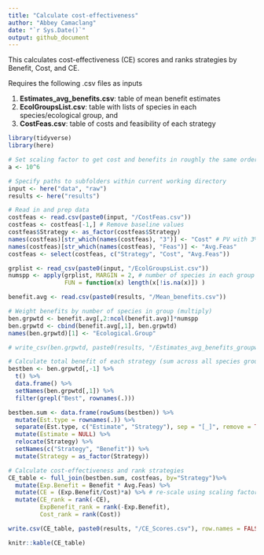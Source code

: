 ```yaml
---
title: "Calculate cost-effectiveness"
author: "Abbey Camaclang"
date: "`r Sys.Date()`"
output: github_document
---
```


This calculates cost-effectiveness (CE) scores and ranks strategies by Benefit, Cost, and CE. 

Requires the following .csv files as inputs

1) **Estimates_avg_benefits.csv**: table of mean benefit estimates  
2) **EcolGroupsList.csv**: table with lists of species in each species/ecological group, and   
3) **CostFeas.csv**: table of costs and feasibility of each strategy

```r
library(tidyverse)
library(here)

# Set scaling factor to get cost and benefits in roughly the same order of magnitude
a <- 10^6

# Specify paths to subfolders within current working directory
input <- here("data", "raw") 
results <- here("results") 

# Read in and prep data
costfeas <- read.csv(paste0(input, "/CostFeas.csv"))
costfeas <- costfeas[-1,] # Remove baseline values
costfeas$Strategy <- as_factor(costfeas$Strategy)
names(costfeas)[str_which(names(costfeas), "3")] <- "Cost" # PV with 3% discount rate 
names(costfeas)[str_which(names(costfeas), "Feas")] <- "Avg.Feas" 
costfeas <- select(costfeas, c("Strategy", "Cost", "Avg.Feas"))

grplist <- read_csv(paste0(input, "/EcolGroupsList.csv")) 
numspp <- apply(grplist, MARGIN = 2, # number of species in each group
                FUN = function(x) length(x[!is.na(x)]) )

benefit.avg <- read.csv(paste0(results, "/Mean_benefits.csv"))

# Weight benefits by number of species in group (multiply)
ben.grpwtd <- benefit.avg[,2:ncol(benefit.avg)]*numspp
ben.grpwtd <- cbind(benefit.avg[,1], ben.grpwtd)
names(ben.grpwtd)[1] <- "Ecological.Group"

# write_csv(ben.grpwtd, paste0(results, "/Estimates_avg_benefits_groupwtd.csv"))

# Calculate total benefit of each strategy (sum across all species groups) 
bestben <- ben.grpwtd[,-1] %>%
  t() %>%
  data.frame() %>%
  setNames(ben.grpwtd[,1]) %>%
  filter(grepl("Best", rownames(.))) 

bestben.sum <- data.frame(rowSums(bestben)) %>%
  mutate(Est.type = rownames(.)) %>%
  separate(Est.type, c("Estimate", "Strategy"), sep = "[_]", remove = TRUE) %>% 
  mutate(Estimate = NULL) %>%
  relocate(Strategy) %>%
  setNames(c("Strategy", "Benefit")) %>%
  mutate(Strategy = as_factor(Strategy))

# Calculate cost-effectiveness and rank strategies
CE_table <- full_join(bestben.sum, costfeas, by="Strategy")%>%
  mutate(Exp.Benefit = Benefit * Avg.Feas) %>% 
  mutate(CE = (Exp.Benefit/Cost)*a) %>% # re-scale using scaling factor
  mutate(CE_rank = rank(-CE), 
         ExpBenefit_rank = rank(-Exp.Benefit),  
         Cost_rank = rank(Cost)) 

write.csv(CE_table, paste0(results, "/CE_Scores.csv"), row.names = FALSE)
```

```r
knitr::kable(CE_table)
```
